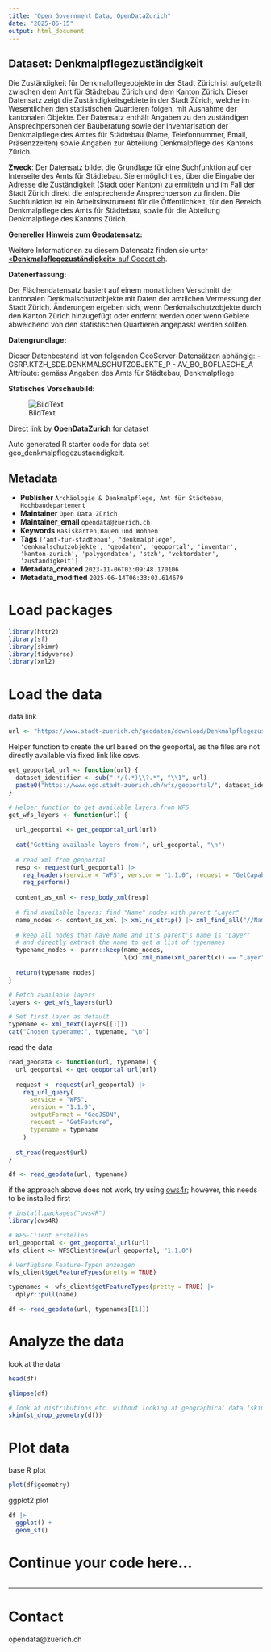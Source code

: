 ```yaml
---
title: "Open Government Data, OpenDataZurich"
date: "2025-06-15"
output: html_document
---
```


## Dataset: Denkmalpflegezuständigkeit

Die Zuständigkeit für Denkmalpflegeobjekte in der Stadt Zürich ist aufgeteilt zwischen dem Amt für Städtebau Zürich und dem Kanton Zürich. Dieser Datensatz zeigt die Zuständigkeitsgebiete in der Stadt Zürich, welche im Wesentlichen den statistischen Quartieren folgen, mit Ausnahme der kantonalen Objekte. Der Datensatz enthält Angaben zu den zuständigen Ansprechpersonen der Bauberatung sowie der Inventarisation der Denkmalpflege des Amtes für Städtebau (Name, Telefonnummer, Email, Präsenzzeiten) sowie Angaben zur Abteilung Denkmalpflege des Kantons Zürich.

**Zweck**: Der Datensatz bildet die Grundlage für eine Suchfunktion auf der Interseite des Amts für Städtebau. Sie ermöglicht es, über die Eingabe der Adresse die Zuständigkeit (Stadt oder Kanton) zu ermitteln und im Fall der Stadt Zürich direkt die entsprechende Ansprechperson zu finden. Die Suchfunktion ist ein Arbeitsinstrument für die Öffentlichkeit, für den Bereich Denkmalpflege des Amts für Städtebau, sowie für die Abteilung Denkmalpflege des Kantons Zürich.

**Genereller Hinweis zum Geodatensatz:**


Weitere Informationen zu diesem Datensatz finden sie unter [«**Denkmalpflegezuständigkeit»** auf Geocat.ch](https://www.geocat.ch/geonetwork/srv/ger/catalog.search#/metadata/9bc114a2-67cc-4f0f-8abe-c044e3e679f9).				
			   

**Datenerfassung:**

Der Flächendatensatz basiert auf einem monatlichen Verschnitt der kantonalen Denkmalschutzobjekte mit Daten der amtlichen Vermessung der Stadt Zürich. Änderungen ergeben sich, wenn Denkmalschutzobjekte durch den Kanton Zürich hinzugefügt oder entfernt werden oder wenn Gebiete abweichend von den statistischen Quartieren angepasst werden sollten.

**Datengrundlage:**

Dieser Datenbestand ist von folgenden GeoServer-Datensätzen abhängig:
-	GSRP.KTZH_SDE.DENKMALSCHUTZOBJEKTE_P
-	AV_BO_BOFLAECHE_A
Attribute: gemäss Angaben des Amts für Städtebau, Denkmalpflege

**Statisches Vorschaubild:**

![BildText](https://www.gis.stadt-zuerich.ch/zueriplan_docs/geocat/9bc114a2-67cc-4f0f-8abe-c044e3e679f9.png)



[Direct link by **OpenDataZurich** for dataset](https://data.stadt-zuerich.ch/dataset/geo_denkmalpflegezustaendigkeit)

Auto generated R starter code for data set geo_denkmalpflegezustaendigkeit.

## Metadata

- **Publisher** `Archäologie & Denkmalpflege, Amt für Städtebau, Hochbaudepartement`
- **Maintainer** `Open Data Zürich`
- **Maintainer_email** `opendata@zuerich.ch`
- **Keywords** `Basis­karten,Bauen und Wohnen`
- **Tags** `['amt-fur-stadtebau', 'denkmalpflege', 'denkmalschutzobjekte', 'geodaten', 'geoportal', 'inventar', 'kanton-zurich', 'polygondaten', 'stzh', 'vektordaten', 'zustandigkeit']`
- **Metadata_created** `2023-11-06T03:09:48.170106`
- **Metadata_modified** `2025-06-14T06:33:03.614679`


# Load packages

```r
library(httr2)
library(sf)
library(skimr)
library(tidyverse)
library(xml2)
```

# Load the data

data link
```r
url <- "https://www.stadt-zuerich.ch/geodaten/download/Denkmalpflegezustaendigkeit?format=geojson_link"
```


Helper function to create the url based on the geoportal, as the files are not directly available via fixed link like csvs.
```r
get_geoportal_url <- function(url) {
  dataset_identifier <- sub(".*/(.*)\\?.*", "\\1", url)
  paste0("https://www.ogd.stadt-zuerich.ch/wfs/geoportal/", dataset_identifier)
}
```

```r
# Helper function to get available layers from WFS
get_wfs_layers <- function(url) {
  
  url_geoportal <- get_geoportal_url(url)
  
  cat("Getting available layers from:", url_geoportal, "\n")
  
  # read xml from geoportal
  resp <- request(url_geoportal) |> 
    req_headers(service = "WFS", version = "1.1.0", request = "GetCapabilities") |> 
    req_perform()
  
  content_as_xml <- resp_body_xml(resp)
  
  # find available layers: find "Name" nodes with parent "Layer"
  name_nodes <- content_as_xml |> xml_ns_strip() |> xml_find_all("//Name")
  
  # keep all nodes that have Name and it's parent's name is "Layer"
  # and directly extract the name to get a list of typenames
  typename_nodes <- purrr::keep(name_nodes,
                                \(x) xml_name(xml_parent(x)) == "Layer")
  
  return(typename_nodes)
}

# Fetch available layers
layers <- get_wfs_layers(url)

# Set first layer as default
typename <- xml_text(layers[[1]])
cat("Chosen typename:", typename, "\n")
```

read the data
```r
read_geodata <- function(url, typename) {
  url_geoportal <- get_geoportal_url(url)
  
  request <- request(url_geoportal) |>
    req_url_query(
      service = "WFS",
      version = "1.1.0",
      outputFormat = "GeoJSON",
      request = "GetFeature",
      typename = typename
    )
  
  st_read(request$url)
}

df <- read_geodata(url, typename)
```

if the approach above does not work, try using [ows4r](https://eblondel.github.io/ows4R/); however, this needs to be installed first
```r
# install.packages("ows4R")
library(ows4R)

# WFS-Client erstellen
url_geoportal <- get_geoportal_url(url)
wfs_client <- WFSClient$new(url_geoportal, "1.1.0")

# Verfügbare Feature-Typen anzeigen
wfs_client$getFeatureTypes(pretty = TRUE)

typenames <- wfs_client$getFeatureTypes(pretty = TRUE) |> 
  dplyr::pull(name)

df <- read_geodata(url, typenames[[1]])
```

# Analyze the data

look at the data
```r
head(df)
```

```r
glimpse(df)
```

```r
# look at distributions etc. without looking at geographical data (skim cannot deal with geometries)
skim(st_drop_geometry(df))
```

# Plot data

base R plot
```r
plot(df$geometry)
```

ggplot2 plot
```r
df |>
  ggplot() +
  geom_sf()
```

# Continue your code here...

```r

```

------------------------------------------------------------------------

# Contact

opendata@zuerich.ch
